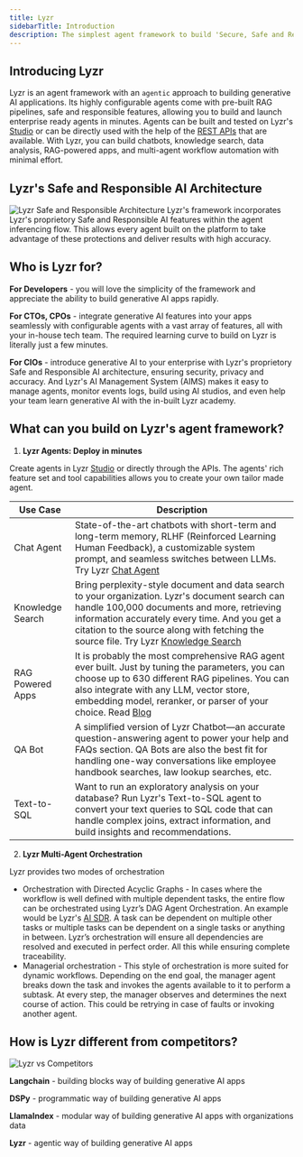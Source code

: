 ```yaml
---
title: Lyzr
sidebarTitle: Introduction
description: The simplest agent framework to build 'Secure, Safe and Responsible' GenAI apps faster
---
```


## Introducing Lyzr

Lyzr is an agent framework with an `agentic` approach to building generative AI applications. Its highly configurable agents come with pre-built RAG pipelines, safe and responsible features, allowing you to build and launch enterprise ready agents in minutes. Agents can be built and tested on Lyzr's [Studio](https://studio.lyzr.ai/) or can be directly used with the help of the [REST APIs](https://agent-prod.studio.lyzr.ai/docs) that are available.
With Lyzr, you can build chatbots, knowledge search, data analysis, RAG-powered apps, and multi-agent workflow automation with minimal effort. 

## Lyzr's Safe and Responsible AI Architecture

![Lyzr Safe and Responsible Architecture](../../../assets/images/introduction/lyzr_safe_responsible_ai.png)
Lyzr's framework incorporates Lyzr's proprietory Safe and Responsible AI features within the agent inferencing flow. This allows every agent built on the platform to take advantage of these protections and deliver results with high accuracy.

## Who is Lyzr for?
**For Developers** - you will love the simplicity of the framework and appreciate the ability to build generative AI apps rapidly.

**For CTOs, CPOs** - integrate generative AI features into your apps seamlessly with configurable agents with a vast array of features, all with your in-house tech team. The required learning curve to build on Lyzr is literally just a few minutes.

**For CIOs** - introduce generative AI to your enterprise with Lyzr's proprietory Safe and Responsible AI architecture, ensuring security, privacy and accuracy. And Lyzr's AI Management System (AIMS) makes it easy to manage agents, monitor events logs, build using AI studios, and even help your team learn generative AI with the in-built Lyzr academy.

## What can you build on Lyzr's agent framework?
1. **Lyzr Agents: Deploy in minutes**

Create agents in Lyzr [Studio](https://studio.lyzr.ai/) or directly through the APIs. The agents' rich feature set and tool capabilities allows you to create your own tailor made agent.

| Use Case         | Description                                                                                                                                                                                                                                                                                                                                                      |
| ---------------- | ---------------------------------------------------------------------------------------------------------------------------------------------------------------------------------------------------------------------------------------------------------------------------------------------------------------------------------------------------------------- |
| Chat Agent       | State-of-the-art chatbots with short-term and long-term memory, RLHF (Reinforced Learning Human Feedback), a customizable system prompt, and seamless switches between LLMs. Try Lyzr [Chat Agent](https://chatagent.lyzr.ai/)                                                                                                                                   |
| Knowledge Search | Bring perplexity-style document and data search to your organization. Lyzr's document search can handle 100,000 documents and more, retrieving information accurately every time. And you get a citation to the source along with fetching the source file. Try Lyzr [Knowledge Search](https://knowledgebase.lyzr.ai/)                                          |
| RAG Powered Apps | It is probably the most comprehensive RAG agent ever built. Just by tuning the parameters, you can choose up to 630 different RAG pipelines. You can also integrate with any LLM, vector store, embedding model, reranker, or parser of your choice. Read [Blog](https://www.lyzr.ai/how-to-build-a-state-of-the-art-sota-rag-engine/)                          |
| QA Bot           | A simplified version of Lyzr Chatbot—an accurate question-answering agent to power your help and FAQs section. QA Bots are also the best fit for handling one-way conversations like employee handbook searches, law lookup searches, etc.                                                                                                                       |
| Text-to-SQL      | Want to run an exploratory analysis on your database? Run Lyzr's Text-to-SQL agent to convert your text queries to SQL code that can handle complex joins, extract information, and build insights and recommendations.                                                                                                                                          |

2. **Lyzr Multi-Agent Orchestration**

Lyzr provides two modes of orchestration

- Orchestration with Directed Acyclic Graphs - In cases where the workflow is well defined with multiple dependent tasks, the entire flow can be orchestrated using Lyzr’s DAG Agent Orchestration. An example would be Lyzr's [AI SDR](https://www.lyzr.ai/jazon/). A task can be dependent on multiple other tasks or multiple tasks can be dependent on a single tasks or anything in between. Lyzr’s orchestration will ensure all dependencies are resolved and executed in perfect order. All this while ensuring complete traceability.
- Managerial orchestration - This style of orchestration is more suited for dynamic workflows. Depending on the end goal, the manager agent breaks down the task and invokes the agents available to it to perform a subtask. At every step, the manager observes and determines the next course of action. This could be retrying in case of faults or invoking another agent.


## How is Lyzr different from competitors?

![Lyzr vs Competitors](./assets/images/introduction/how-different.png)

**Langchain** - building blocks way of building generative AI apps

**DSPy** - programmatic way of building generative AI apps

**LlamaIndex** - modular way of building generative AI apps with organizations data

**Lyzr** - agentic way of building generative AI apps
